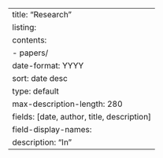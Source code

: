---
title: "Research"
listing:
    contents:
        - papers/
    date-format: YYYY
    sort: date desc
    type: default
    max-description-length: 280
    fields: [date, author, title, description]
    field-display-names: 
        description: "In" 
---